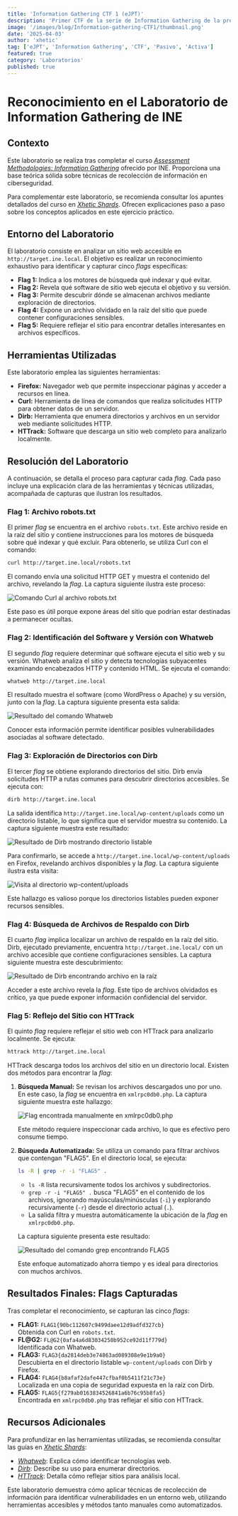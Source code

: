 ```yaml
---
title: 'Information Gathering CTF 1 (eJPT)'
description: 'Primer CTF de la serie de Information Gathering de la preparación para el eJPT'
image: '/images/blog/Information-gathering-CTF1/thumbnail.png'
date: '2025-04-03'
author: 'xhetic'
tag: ['eJPT', 'Information Gathering', 'CTF', 'Pasivo', 'Activa']
featured: true
category: 'Laboratorios'
published: true
---
```


# Reconocimiento en el Laboratorio de Information Gathering de INE

## Contexto

Este laboratorio se realiza tras completar el curso [*Assessment Methodologies: Information Gathering*](https://my.ine.com/CyberSecurity/courses/454b33b7/assessment-methodologies-information-gathering) ofrecido por INE. Proporciona una base teórica sólida sobre técnicas de recolección de información en ciberseguridad.

Para complementar este laboratorio, se recomienda consultar los apuntes detallados del curso en [*Xhetic Shards*](https://xhetic-shards.vercel.app/certs/ejptv2/information-gathering/introduction.html). Ofrecen explicaciones paso a paso sobre los conceptos aplicados en este ejercicio práctico.

## Entorno del Laboratorio

El laboratorio consiste en analizar un sitio web accesible en `http://target.ine.local`. El objetivo es realizar un reconocimiento exhaustivo para identificar y capturar cinco *flags* específicas:

- **Flag 1:** Indica a los motores de búsqueda qué indexar y qué evitar.
- **Flag 2:** Revela qué software de sitio web ejecuta el objetivo y su versión.
- **Flag 3:** Permite descubrir dónde se almacenan archivos mediante exploración de directorios.
- **Flag 4:** Expone un archivo olvidado en la raíz del sitio que puede contener configuraciones sensibles.
- **Flag 5:** Requiere reflejar el sitio para encontrar detalles interesantes en archivos específicos.


## Herramientas Utilizadas

Este laboratorio emplea las siguientes herramientas:

- **Firefox:** Navegador web que permite inspeccionar páginas y acceder a recursos en línea.
- **Curl:** Herramienta de línea de comandos que realiza solicitudes HTTP para obtener datos de un servidor.
- **Dirb:** Herramienta que enumera directorios y archivos en un servidor web mediante solicitudes HTTP.
- **HTTrack:** Software que descarga un sitio web completo para analizarlo localmente.

## Resolución del Laboratorio

A continuación, se detalla el proceso para capturar cada *flag*. Cada paso incluye una explicación clara de las herramientas y técnicas utilizadas, acompañada de capturas que ilustran los resultados.

### Flag 1: Archivo robots.txt

El primer *flag* se encuentra en el archivo `robots.txt`. Este archivo reside en la raíz del sitio y contiene instrucciones para los motores de búsqueda sobre qué indexar y qué excluir. Para obtenerlo, se utiliza Curl con el comando:

```bash
curl http://target.ine.local/robots.txt
```

El comando envía una solicitud HTTP GET y muestra el contenido del archivo, revelando la *flag*. La captura siguiente ilustra este proceso:

![Comando Curl al archivo robots.txt](/images/blog/Information-gathering-CTF1/flag1.png)

Este paso es útil porque expone áreas del sitio que podrían estar destinadas a permanecer ocultas.

### Flag 2: Identificación del Software y Versión con Whatweb

El segundo *flag* requiere determinar qué software ejecuta el sitio web y su versión. Whatweb analiza el sitio y detecta tecnologías subyacentes examinando encabezados HTTP y contenido HTML. Se ejecuta el comando:

```bash
whatweb http://target.ine.local
```

El resultado muestra el software (como WordPress o Apache) y su versión, junto con la *flag*. La captura siguiente presenta esta salida:

![Resultado del comando Whatweb](/images/blog/Information-gathering-CTF1/flag2.png)

Conocer esta información permite identificar posibles vulnerabilidades asociadas al software detectado.

### Flag 3: Exploración de Directorios con Dirb

El tercer *flag* se obtiene explorando directorios del sitio. Dirb envía solicitudes HTTP a rutas comunes para descubrir directorios accesibles. Se ejecuta con:

```bash
dirb http://target.ine.local
```

La salida identifica `http://target.ine.local/wp-content/uploads` como un directorio listable, lo que significa que el servidor muestra su contenido. La captura siguiente muestra este resultado:

![Resultado de Dirb mostrando directorio listable](/images/blog/Information-gathering-CTF1/flag3-1.png)

Para confirmarlo, se accede a `http://target.ine.local/wp-content/uploads` en Firefox, revelando archivos disponibles y la *flag*. La captura siguiente ilustra esta visita:

![Visita al directorio wp-content/uploads](/images/blog/Information-gathering-CTF1/flag3-2.png)

Este hallazgo es valioso porque los directorios listables pueden exponer recursos sensibles.

### Flag 4: Búsqueda de Archivos de Respaldo con Dirb

El cuarto *flag* implica localizar un archivo de respaldo en la raíz del sitio. Dirb, ejecutado previamente, encuentra `http://target.ine.local/` con un archivo accesible que contiene configuraciones sensibles. La captura siguiente muestra este descubrimiento:

![Resultado de Dirb encontrando archivo en la raíz](/images/blog/Information-gathering-CTF1/flag4.png)

Acceder a este archivo revela la *flag*. Este tipo de archivos olvidados es crítico, ya que puede exponer información confidencial del servidor.

### Flag 5: Reflejo del Sitio con HTTrack

El quinto *flag* requiere reflejar el sitio web con HTTrack para analizarlo localmente. Se ejecuta:

```bash
httrack http://target.ine.local
```

HTTrack descarga todos los archivos del sitio en un directorio local. Existen dos métodos para encontrar la *flag*:

1. **Búsqueda Manual:** Se revisan los archivos descargados uno por uno. En este caso, la *flag* se encuentra en `xmlrpc0db0.php`. La captura siguiente muestra este hallazgo:

   ![Flag encontrada manualmente en xmlrpc0db0.php](/images/blog/Information-gathering-CTF1/flag5-1.png)

   Este método requiere inspeccionar cada archivo, lo que es efectivo pero consume tiempo.

2. **Búsqueda Automatizada:** Se utiliza un comando para filtrar archivos que contengan "FLAG5". En el directorio local, se ejecuta:

   ```bash
   ls -R | grep -r -i "FLAG5" .
   ```

   - `ls -R` lista recursivamente todos los archivos y subdirectorios.
   - `grep -r -i "FLAG5" .` busca "FLAG5" en el contenido de los archivos, ignorando mayúsculas/minúsculas (`-i`) y explorando recursivamente (`-r`) desde el directorio actual (`.`).
   - La salida filtra y muestra automáticamente la ubicación de la *flag* en `xmlrpc0db0.php`.

   La captura siguiente presenta este resultado:

   ![Resultado del comando grep encontrando FLAG5](/images/blog/Information-gathering-CTF1/flag5-2.png)

   Este enfoque automatizado ahorra tiempo y es ideal para directorios con muchos archivos.


## Resultados Finales: Flags Capturadas

Tras completar el reconocimiento, se capturan las cinco *flags*:

- **FLAG1:** `FLAG1{90bc112607c9499daee12d9adfd327cb}`  
  Obtenida con Curl en `robots.txt`.
- **FL@G2:** `FL@G2{0afa4a6d83034250b952ce92d11f779d}`  
  Identificada con Whatweb.
- **FLAG3:** `FLAG3{da2814deb3e74863ad089308e9e1b9a0}`  
  Descubierta en el directorio listable `wp-content/uploads` con Dirb y Firefox.
- **FLAG4:** `FLAG4{b8afaf2dafe447cfbaf0b5411f21c73e}`  
  Localizada en una copia de seguridad expuesta en la raíz con Dirb.
- **FLAG5:** `FLAG5{f279ab0163834526841a6b76c95b8fa5}`  
  Encontrada en `xmlrpc0db0.php` tras reflejar el sitio con HTTrack.


## Recursos Adicionales

Para profundizar en las herramientas utilizadas, se recomienda consultar las guías en [*Xhetic Shards*](https://xhetic-shards.vercel.app/):
- [*Whatweb*](https://xhetic-shards.vercel.app/whatweb): Explica cómo identificar tecnologías web.
- [*Dirb*](https://xhetic-shards.vercel.app/dirb): Describe su uso para enumerar directorios.
- [*HTTrack*](https://xhetic-shards.vercel.app/HTTrack): Detalla cómo reflejar sitios para análisis local.


Este laboratorio demuestra cómo aplicar técnicas de recolección de información para identificar vulnerabilidades en un entorno web, utilizando herramientas accesibles y métodos tanto manuales como automatizados.
